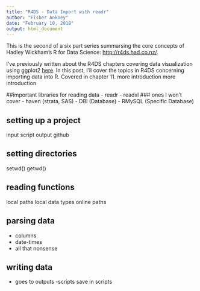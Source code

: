 ```yaml
---
title: "R4DS - Data Import with readr"
author: "Fisher Ankney"
date: "February 10, 2018"
output: html_document
---
```

This is the second of a six part series summarsing the core concepts of Hadley Wickham's R for Data Science: <http://r4ds.had.co.nz/>.

I've previously written about the R4DS chapters covering data visualization using ggplot2 [here](site.baseurl/). In this post, I'll cover the topics in R4DS concerning importing data into R. Covered in chapter 11. 
more introduction more introduction


##important libraries for reading data 
- readr
- readxl
### ones I won't cover
- haven (strata, SAS)
- DBl (Database)
- RMySQL (Specific Database)



## setting up a project
input
script
output
github



## setting directories 
setwd()
getwd()




## reading functions 
local paths
local data types
online paths




## parsing data
- columns
- date-times
- all that nonsense




## writing data 
- goes to outputs
-scripts save in scripts
